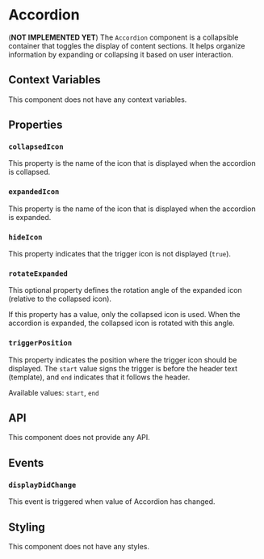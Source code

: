 # Accordion

(**NOT IMPLEMENTED YET**) The `Accordion` component is a collapsible container that toggles the display of content sections. It helps organize information by expanding or collapsing it based on user interaction.

## Context Variables

This component does not have any context variables.

## Properties

### `collapsedIcon`

This property is the name of the icon that is displayed when the accordion is collapsed.

### `expandedIcon`

This property is the name of the icon that is displayed when the accordion is expanded.

### `hideIcon`

This property indicates that the trigger icon is not displayed (`true`).

### `rotateExpanded`

This optional property defines the rotation angle of the expanded icon (relative to the collapsed icon).

If this property has a value, only the collapsed icon is used. When the accordion is expanded, the collapsed icon is rotated with this angle.

### `triggerPosition`

This property indicates the position where the trigger icon should be displayed. The `start` value signs the trigger is before the header text (template), and `end` indicates that it follows the header.

Available values: `start`, `end`

## API

This component does not provide any API.

## Events

### `displayDidChange`

This event is triggered when value of Accordion has changed.

## Styling

This component does not have any styles.

